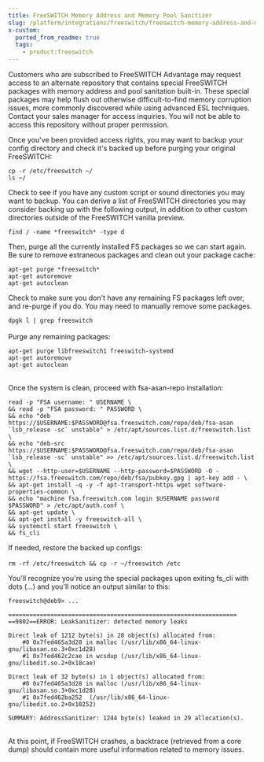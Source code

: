 ```yaml
---
title: FreeSWITCH Memory Address and Memory Pool Sanitizer
slug: /platform/integrations/freeswitch/freeswitch-memory-address-and-memory-pool-sanitizer
x-custom:
  ported_from_readme: true
  tags:
    - product:freeswitch
---
```



Customers who are subscribed to FreeSWITCH Advantage may request access to an alternate repository that contains special FreeSWITCH packages with memory address and pool sanitation built-in. These special packages may help flush out otherwise difficult-to-find memory corruption issues, more commonly discovered while using advanced ESL techniques. Contact your sales manager for access inquiries. You will not be able to access this repository without proper permission.

Once you've been provided access rights, you may want to backup your config directory and check it's backed up before purging your original FreeSWITCH:

```
cp -r /etc/freeswitch ~/
ls ~/
```

Check to see if you have any custom script or sound directories you may want to backup. You can derive a list of FreeSWITCH directories you may consider backing up with the following output, in addition to other custom directories outside of the FreeSWITCH vanilla preview.

`find / -name *freeswitch* -type d`

Then, purge all the currently installed FS packages so we can start again. Be sure to remove extraneous packages and clean out your package cache:

```
apt-get purge *freeswitch*
apt-get autoremove
apt-get autoclean
```

​​​​​​​Check to make sure you don't have any remaining FS packages left over, and re-purge if you do. You may need to manually remove some packages.

`dpgk l | grep freeswitch`  
​​​​​​​  
Purge any remaining packages:

```
​​​​​​​apt-get purge libfreeswitch1 freeswitch-systemd
apt-get autoremove
apt-get autoclean
```

​​​​​​​  
Once the system is clean, proceed with fsa-asan-repo installation:

```shell
read -p "FSA username: " USERNAME \
&& read -p "FSA password: " PASSWORD \
&& echo "deb https://$USERNAME:$PASSWORD@fsa.freeswitch.com/repo/deb/fsa-asan `lsb_release -sc` unstable" > /etc/apt/sources.list.d/freeswitch.list \
&& echo "deb-src https://$USERNAME:$PASSWORD@fsa.freeswitch.com/repo/deb/fsa-asan `lsb_release -sc` unstable" >> /etc/apt/sources.list.d/freeswitch.list \
&& wget --http-user=$USERNAME --http-password=$PASSWORD -O - https://fsa.freeswitch.com/repo/deb/fsa/pubkey.gpg | apt-key add - \
&& apt-get install -q -y -f apt-transport-https wget software-properties-common \
&& echo "machine fsa.freeswitch.com login $USERNAME password $PASSWORD" > /etc/apt/auth.conf \
&& apt-get update \
&& apt-get install -y freeswitch-all \
&& systemctl start freeswitch \
&& fs_cli
```

If needed, restore the backed up configs:

​​​​​​​`rm -rf /etc/freeswitch && cp -r ~/freeswitch /etc`

​​​​​​​You'll recognize you're using the special packages upon exiting fs_cli with dots (...) and you'll notice an output similar to this:

```
​​​​​​​freeswitch@deb9> ...

=================================================================
==9802==ERROR: LeakSanitizer: detected memory leaks

Direct leak of 1212 byte(s) in 28 object(s) allocated from:
    #0 0x7fed465a3d28 in malloc (/usr/lib/x86_64-linux-gnu/libasan.so.3+0xc1d28)
    #1 0x7fed462c2cae in wcsdup (/usr/lib/x86_64-linux-gnu/libedit.so.2+0x18cae)

Direct leak of 32 byte(s) in 1 object(s) allocated from:
    #0 0x7fed465a3d28 in malloc (/usr/lib/x86_64-linux-gnu/libasan.so.3+0xc1d28)
    #1 0x7fed462ba252  (/usr/lib/x86_64-linux-gnu/libedit.so.2+0x10252)

SUMMARY: AddressSanitizer: 1244 byte(s) leaked in 29 allocation(s).
```

​​​​​​​  
At this point, if FreeSWITCH crashes, a backtrace (retrieved from a core dump) should contain more useful information related to memory issues.
